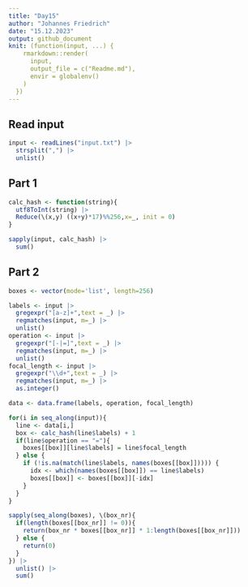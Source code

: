 ```yaml
---
title: "Day15"
author: "Johannes Friedrich"
date: "15.12.2023"
output: github_document
knit: (function(input, ...) {
    rmarkdown::render(
      input,
      output_file = c("Readme.md"),
      envir = globalenv()
    )
  })
---
```


## Read input

```r
input <- readLines("input.txt") |> 
  strsplit(",") |> 
  unlist()
```

## Part 1

```r
calc_hash <- function(string){
  utf8ToInt(string) |> 
  Reduce(\(x,y) ((x+y)*17)%%256,x=_, init = 0)
}

sapply(input, calc_hash) |> 
  sum()
```

## Part 2

```r
boxes <- vector(mode='list', length=256)

labels <- input |> 
  gregexpr("[a-z]+",text = _) |> 
  regmatches(input, m=_) |> 
  unlist()
operation <- input |> 
  gregexpr("[-|=]",text = _) |> 
  regmatches(input, m=_) |> 
  unlist()
focal_length <- input |> 
  gregexpr("\\d+",text = _) |> 
  regmatches(input, m=_) |> 
  as.integer()

data <- data.frame(labels, operation, focal_length)

for(i in seq_along(input)){
  line <- data[i,]
  box <- calc_hash(line$labels) + 1
  if(line$operation == "="){
    boxes[[box]][line$labels] = line$focal_length
  } else {
    if (!is.na(match(line$labels, names(boxes[[box]])))) {
      idx <- which(names(boxes[[box]]) == line$labels)
      boxes[[box]] <- boxes[[box]][-idx] 
    }
  }
}

sapply(seq_along(boxes), \(box_nr){
  if(length(boxes[[box_nr]] != 0)){
    return(box_nr * boxes[[box_nr]] * 1:length(boxes[[box_nr]]))
  } else {
    return(0)
  }
}) |>
  unlist() |> 
  sum()

```

